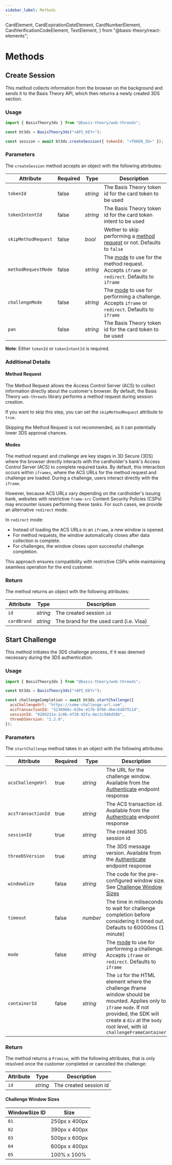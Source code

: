 ```yaml
---
sidebar_label: Methods
---
```


  CardElement,
  CardExpirationDateElement,
  CardNumberElement,
  CardVerificationCodeElement,
  TextElement,
} from "@basis-theory/react-elements";

# Methods

## Create Session

This method collects information from the browser on the background and sends it to the Basis Theory API, which then returns a newly created 3DS section.

### Usage

```javascript showLineNumbers
import { BasisTheory3ds } from "@basis-theory/web-threeds";

const bt3ds = BasisTheory3ds("<API_KEY>");

const session = await bt3ds.createSession({ tokenId: "<TOKEN_ID>" });
```

### Parameters
The `createSession` method accepts an object with the following attributes:

| Attribute           | Required | Type     | Description                                                                                                     |
|---------------------|----------|----------|-----------------------------------------------------------------------------------------------------------------|
| `tokenId`           | false    | _string_ | The Basis Theory token id for the card token to be used                                                         |
| `tokenIntentId`     | false    | _string_ | The Basis Theory token id for the card token intent to be used                                                  |
| `skipMethodRequest` | false    | _bool_   | Wether to skip performing a [method request](#method-request) or not. Defaults to `false`                       |
| `methodRequestMode` | false    | _string_ | The [mode](#modes) to use for the method request. Accepts `iframe` or `redirect`. Defaults to `iframe`          |
| `challengeMode`     | false    | _string_ | The [mode](#modes) to use for performing a challenge. Accepts `iframe` or `redirect`. Defaults to `iframe`  |
| `pan`               | false    | _string_ | <Deprecated/> The Basis Theory token id for the card token to be used                                           |

**Note**: Either `tokenId` or `tokenIntentId` is required.

### Additional Details

#### Method Request

The Method Request allows the Access Control Server (ACS) to collect information directly about the customer's browser.
By default, the Basis Theory `web-threeds` library performs a method request during session creation.

If you want to skip this step, you can set the `skipMethodRequest` attribute to `true`.

<Alert type={Alerts.WARNING}>Skipping the Method Request is not recommended, as it can potentially lower 3DS approval chances.</Alert>

#### Modes

The method request and challenge are key stages in 3D Secure (3DS) where the browser directly interacts with the cardholder's bank's Access Control Server (ACS) to complete required tasks.
By default, this interaction occurs within `iframes`, where the ACS URLs for the method request and challenge are loaded. During a challenge, users interact directly with the `iframe`.

However, because ACS URLs vary depending on the cardholder's issuing bank, websites with restrictive `frame-src` Content Security Policies (CSPs) may encounter issues performing these tasks.
For such cases, we provide an alternative `redirect` mode.

In `redirect` mode:
* Instead of loading the ACS URLs in an `iframe`, a new window is opened.
* For method requests, the window automatically closes after data collection is complete.
* For challenges, the window closes upon successful challenge completion.

This approach ensures compatibility with restrictive CSPs while maintaining seamless operation for the end customer.

### Return

The method returns an object with the following attributes:

| Attribute   | Type     | Description                             |
|-------------|----------|-----------------------------------------|
| `id`        | _string_ | The created session `id`                |
| `cardBrand` | _string_ | The brand for the used card (i.e. Visa) |

## Start Challenge

This method initiates the 3DS challenge process, if it was deemed necessary during the 3DS authentication.

### Usage

```javascript showLineNumbers
import { BasisTheory3ds } from "@basis-theory/web-threeds";

const bt3ds = BasisTheory3ds("<API_KEY>");

const challengeCompletion = await bt3ds.startChallenge({
  acsChallengeUrl: "https://some-challenge-url.com",
  acsTransactionId: "5236966c-62be-417b-8f66-dbec6d87911d",
  sessionId: "9289231e-2c0b-4f38-92fa-dec3c586d58b",
  threeDSVersion: "2.2.0",
});
```

### Parameters

The `startChallenge` method takes in an object with the following attributes:

| Attribute          | Required | Type     | Description                                                                                                                        |
|--------------------|----------|----------|------------------------------------------------------------------------------------------------------------------------------------|
| `acsChallengeUrl`  | true     | _string_ | The URL for the challenge window. Available from the [Authenticate](/docs/api/3ds/sessions#authenticate-session) endpoint response |
| `acsTransactionId` | true     | _string_ | The ACS transaction id. Available from the [Authenticate](/docs/api/3ds/sessions#authenticate-session) endpoint response           |
| `sessionId`        | true     | _string_ | The created 3DS session id                                                                                                         |
| `threeDSVersion`   | true     | _string_ | The 3DS message version. Available from the [Authenticate](/docs/api/3ds/sessions#authenticate-session) endpoint response          |
| `windowSize`       | false    | _string_ | The code for the pre-configured window size. See [Challenge Window Sizes](#challenge-window-sizes)                                 |
| `timeout`          | false    | _number_ | The time in miliseconds to wait for challenge completion before considering it timed out. Defaults to 60000ms (1 minute)           |
| `mode`             | false    | _string_ | The [mode](#modes) to use for performing a challenge. Accepts `iframe` or `redirect`. Defaults to `iframe`                         |
| `containerId`      | false    | _string_ | The `id` for the HTML element where the challenge iframe window should be mounted. Applies only to `iframe` `mode`. If not provided, the SDK will create a `div` at the `body` root level, with id `challengeFrameContainer` |

### Return
The method returns a `Promise`, with the following attributes, that is only resolved once the customer completed or cancelled the challenge:

| Attribute | Type     | Description            |
|-----------|----------|------------------------|
| `id`      | _string_ | The created session id |


#### Challenge Window Sizes

| WindowSize ID | Size          |
|---------------|---------------|
| `01`          | 250px x 400px |
| `02`          | 390px x 400px |
| `03`          | 500px x 600px |
| `04`          | 600px x 400px |
| `05`          | 100% x 100%   |
